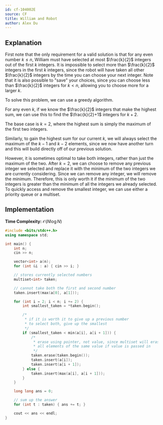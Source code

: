 ```yaml
---
id: cf-104002E
source: CF
title: William and Robot
author: Alex Du
---
```


## Explanation

First note that the only requirement for a valid solution is that for any even number $k \leq n$, William must have selected at most $\frac{k}{2}$ integers out of the first $k$ integers. It is impossible to select more than $\frac{k}{2}$ integers in the first $k$ integers, since the robot will have taken all other $\frac{k}{2}$ integers by the time you can choose your next integer. Note that it is also possible to "save" your choices, since you can choose less than $\frac{k}{2}$ integers for $k < n$, allowing you to choose more for a larger $k$.

To solve this problem, we can use a greedy algorithm.

For any even $k$, if we know the $\frac{k}{2}$ integers that make the highest sum, we can use this to find the $\frac{k}{2}+1$ integers for $k+2$.

The base case is $k = 2$, where the highest sum is simply the maximum of the first two integers.

Similarly, to gain the highest sum for our current $k$, we will always select the maximum of the $k-1$ and $k-2$ elements, since we now have another turn and this will build directly off of our previous solution.

However, it is sometimes optimal to take both integers, rather than just the maximum of the two. After $k=2$, we can choose to remove any previous integer we selected and replace it with the minimum of the two integers we are currently considering. Since we can remove any integer, we will remove the minimum. Therefore, this is only worth it if the minimum of the two integers is greater than the minimum of all the integers we already selected. To quickly access and remove the smallest integer, we can use either a priority queue or a multiset.

## Implementation

**Time Complexity:** $\mathcal{O}(N \log N)$

<LanguageSection>
<CPPSection>

```cpp
#include <bits/stdc++.h>
using namespace std;

int main() {
	int n;
	cin >> n;

	vector<int> a(n);
	for (int &i : a) { cin >> i; }

	// stores currently selected numbers
	multiset<int> taken;

	// cannot take both the first and second number
	taken.insert(max(a[0], a[1]));

	for (int i = 2; i < n; i += 2) {
		int smallest_taken = *taken.begin();

		/*
		 * if it is worth it to give up a previous number
		 * to select both, give up the smallest
		 */
		if (smallest_taken < min(a[i], a[i + 1])) {
			/*
			 * erase using pointer, not value, since multiset will erase
			 * all elements of the same value if value is passed in
			 */
			taken.erase(taken.begin());
			taken.insert(a[i]);
			taken.insert(a[i + 1]);
		} else {
			taken.insert(max(a[i], a[i + 1]));
		}
	}

	long long ans = 0;

	// sum up the answer
	for (int t : taken) { ans += t; }

	cout << ans << endl;
}
```
</CPPSection>
</LanguageSection>
